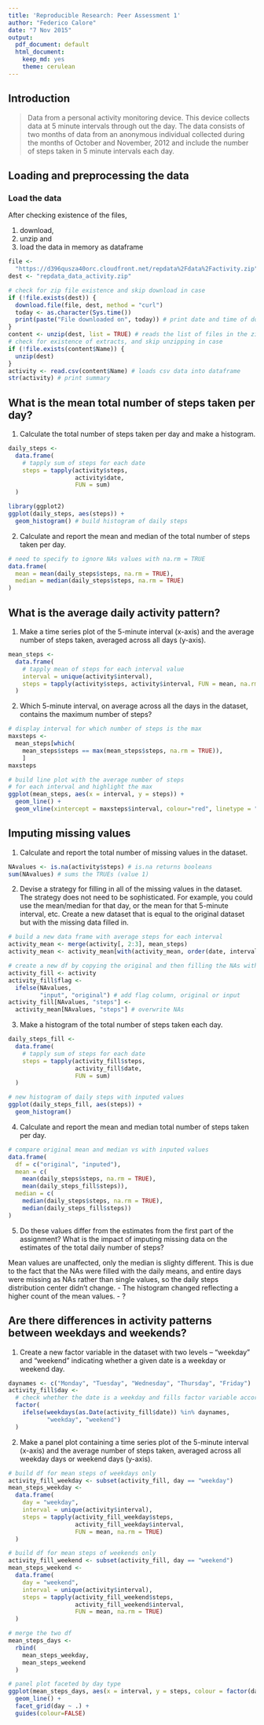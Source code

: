 ```yaml
---
title: 'Reproducible Research: Peer Assessment 1'
author: "Federico Calore"
date: "7 Nov 2015"
output:
  pdf_document: default
  html_document:
    keep_md: yes
    theme: cerulean
---
```


## Introduction
> Data from a personal activity monitoring device. This device collects data at 5 minute intervals through out the day. The data consists of two months of data from an anonymous individual collected during the months of October and November, 2012 and include the number of steps taken in 5 minute intervals each day.

## Loading and preprocessing the data

### Load the data

After checking existence of the files,

1. download,
2. unzip and
3. load the data in memory as dataframe

```r
file <-
  "https://d396qusza40orc.cloudfront.net/repdata%2Fdata%2Factivity.zip"
dest <- "repdata_data_activity.zip"

# check for zip file existence and skip download in case
if (!file.exists(dest)) {
  download.file(file, dest, method = "curl")
  today <- as.character(Sys.time())
  print(paste("File downloaded on", today)) # print date and time of download
}
content <- unzip(dest, list = TRUE) # reads the list of files in the zip
# check for existence of extracts, and skip unzipping in case
if (!file.exists(content$Name)) {
  unzip(dest)
}
activity <- read.csv(content$Name) # loads csv data into dataframe
str(activity) # print summary
```

\newpage

## What is the mean total number of steps taken per day?

1. Calculate the total number of steps taken per day and make a histogram.

```r
daily_steps <-
  data.frame(
    # tapply sum of steps for each date
    steps = tapply(activity$steps,
                   activity$date,
                   FUN = sum)
  )

library(ggplot2)
ggplot(daily_steps, aes(steps)) +
  geom_histogram() # build histogram of daily steps
```

2. Calculate and report the mean and median of the total number of steps taken per day.

```r
# need to specify to ignore NAs values with na.rm = TRUE
data.frame(
  mean = mean(daily_steps$steps, na.rm = TRUE),
  median = median(daily_steps$steps, na.rm = TRUE)
)
```

\newpage

## What is the average daily activity pattern?

1. Make a time series plot of the 5-minute interval (x-axis) and the average number of steps taken, averaged across all days (y-axis).

```r
mean_steps <-
  data.frame(
    # tapply mean of steps for each interval value
    interval = unique(activity$interval),
    steps = tapply(activity$steps, activity$interval, FUN = mean, na.rm = TRUE)
  )
```

2. Which 5-minute interval, on average across all the days in the dataset, contains the maximum number of steps?

```r
# display interval for which number of steps is the max
maxsteps <-
  mean_steps[which(
    mean_steps$steps == max(mean_steps$steps, na.rm = TRUE)),
    ]
maxsteps

# build line plot with the average number of steps
# for each interval and highlight the max
ggplot(mean_steps, aes(x = interval, y = steps)) +
  geom_line() +
  geom_vline(xintercept = maxsteps$interval, colour="red", linetype = "longdash")
```

\newpage

## Imputing missing values

1. Calculate and report the total number of missing values in the dataset.

```r
NAvalues <- is.na(activity$steps) # is.na returns booleans
sum(NAvalues) # sums the TRUEs (value 1)
```

2. Devise a strategy for filling in all of the missing values in the dataset. The strategy does not need to be sophisticated. For example, you could use the mean/median for that day, or the mean for that 5-minute interval, etc.
Create a new dataset that is equal to the original dataset but with the missing data filled in.

```r
# build a new data frame with average steps for each interval
activity_mean <- merge(activity[, 2:3], mean_steps)
activity_mean <- activity_mean[with(activity_mean, order(date, interval)), ]

# create a new df by copying the original and then filling the NAs with average values
activity_fill <- activity
activity_fill$flag <-
  ifelse(NAvalues,
         "input", "original") # add flag column, original or input
activity_fill[NAvalues, "steps"] <-
  activity_mean[NAvalues, "steps"] # overwrite NAs
```

3. Make a histogram of the total number of steps taken each day.

```r
daily_steps_fill <-
  data.frame(
    # tapply sum of steps for each date
    steps = tapply(activity_fill$steps,
                   activity_fill$date,
                   FUN = sum)
  )

# new histogram of daily steps with inputed values
ggplot(daily_steps_fill, aes(steps)) +
  geom_histogram()
```

4. Calculate and report the mean and median total number of steps taken per day.

```r
# compare original mean and median vs with inputed values
data.frame(
  df = c("original", "inputed"),
  mean = c(
    mean(daily_steps$steps, na.rm = TRUE),
    mean(daily_steps_fill$steps)),
  median = c(
    median(daily_steps$steps, na.rm = TRUE),
    median(daily_steps_fill$steps))
)
```

5. Do these values differ from the estimates from the first part of the assignment? What is the impact of imputing missing data on the estimates of the total daily number of steps?

Mean values are unaffected, only the median is slighty different.
This is due to the fact that the NAs were filled with the daily means, and entire days were missing as NAs rather than single values, so the daily steps distribution center didn't change.
 - The histogram changed reflecting a higher count of the mean values. - ?

\newpage

## Are there differences in activity patterns between weekdays and weekends?

1. Create a new factor variable in the dataset with two levels – “weekday” and “weekend” indicating whether a given date is a weekday or weekend day.

```r
daynames <- c("Monday", "Tuesday", "Wednesday", "Thursday", "Friday")
activity_fill$day <-
  # check whether the date is a weekday and fills factor variable accordingly
  factor(
    ifelse(weekdays(as.Date(activity_fill$date)) %in% daynames,
           "weekday", "weekend")
  )
```

2. Make a panel plot containing a time series plot of the 5-minute interval (x-axis) and the average number of steps taken, averaged across all weekday days or weekend days (y-axis).

```r
# build df for mean steps of weekdays only
activity_fill_weekday <- subset(activity_fill, day == "weekday")
mean_steps_weekday <-
  data.frame(
    day = "weekday",
    interval = unique(activity$interval),
    steps = tapply(activity_fill_weekday$steps,
                   activity_fill_weekday$interval,
                   FUN = mean, na.rm = TRUE)
  )

# build df for mean steps of weekends only
activity_fill_weekend <- subset(activity_fill, day == "weekend")
mean_steps_weekend <-
  data.frame(
    day = "weekend",
    interval = unique(activity$interval),
    steps = tapply(activity_fill_weekend$steps,
                   activity_fill_weekend$interval,
                   FUN = mean, na.rm = TRUE)
  )

# merge the two df
mean_steps_days <-
  rbind(
    mean_steps_weekday,
    mean_steps_weekend
  )

# panel plot faceted by day type
ggplot(mean_steps_days, aes(x = interval, y = steps, colour = factor(day))) +
  geom_line() +
  facet_grid(day ~ .) +
  guides(colour=FALSE)
```
